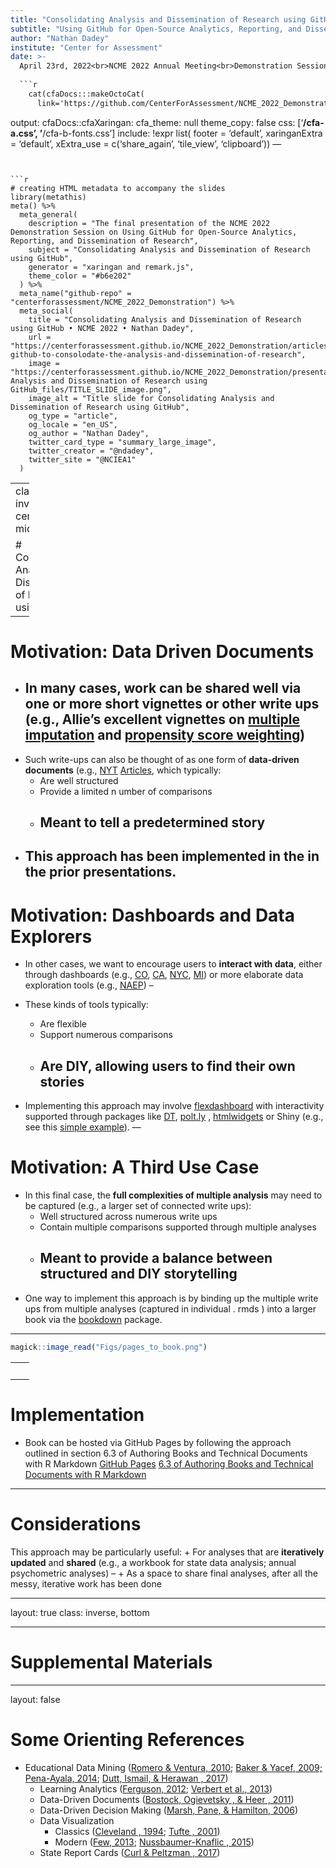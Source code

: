 ```yaml
---
title: "Consolidating Analysis and Dissemination of Research using GitHub"
subtitle: "Using GitHub for Open-Source Analytics, Reporting, and Dissemination of Research"
author: "Nathan Dadey"
institute: "Center for Assessment"
date: >- 
  April 23rd, 2022<br>NCME 2022 Annual Meeting<br>Demonstration Session
  
  ```r
    cat(cfaDocs:::makeOctoCat(
      link='https://github.com/CenterForAssessment/NCME_2022_Demonstration/blob/main/Consolidating_Analysis_and_Dissemination_of_Research_Using_GitHub.Rmd'))
  ```
output:
  cfaDocs::cfaXaringan:
    cfa_theme: null
    theme_copy: false
    css: ['**/cfa-a.css', '**/cfa-b-fonts.css']
    include: !expr list(
      footer = 'default',
      xaringanExtra = 'default',
      xExtra_use = c('share_again', 'tile_view', 'clipboard'))
---
```


```r
# creating HTML metadata to accompany the slides
library(metathis)
meta() %>%
  meta_general(
    description = "The final presentation of the NCME 2022 Demonstration Session on Using GitHub for Open-Source Analytics, Reporting, and Dissemination of Research",
    subject = "Consolidating Analysis and Dissemination of Research using GitHub",
    generator = "xaringan and remark.js",
    theme_color = "#b6e202"
  ) %>% 
  meta_name("github-repo" = "centerforassessment/NCME_2022_Demonstration") %>% 
  meta_social(
    title = "Consolidating Analysis and Dissemination of Research using GitHub • NCME 2022 • Nathan Dadey",
    url = "https://centerforassessment.github.io/NCME_2022_Demonstration/articles/presentations/Demonstration_Session_Presentations.html#using-github-to-consolodate-the-analysis-and-dissemination-of-research",
    image = "https://centerforassessment.github.io/NCME_2022_Demonstration/presentations/Consolidating Analysis and Dissemination of Research using GitHub_files/TITLE_SLIDE_image.png",
    image_alt = "Title slide for Consolidating Analysis and Dissemination of Research using GitHub",
    og_type = "article",
    og_locale = "en_US",
    og_author = "Nathan Dadey",
    twitter_card_type = "summary_large_image",
    twitter_creator = "@ndadey",
    twitter_site = "@NCIEA1"
  )
```

---
class: inverse, center, middle

# Consolidating Analysis and Dissemination of Research using GitHub

---

#  Motivation: Data Driven Documents 

+ In many cases, work can be shared well via one or more **short vignettes or other write ups** (e.g., Allie's excellent vignettes on [multiple imputation](https://centerforassessment.github.io/Internship_2021/articles/PSW_Vignette_Landing_Page.html) and [propensity score weighting](https://centerforassessment.github.io/Internship_2021/articles/MI_Vignette_Landing_Page.html))
--

+ Such write-ups can also be thought of as one form of **data-driven documents** (e.g., [NYT](https:/www.nytimes.com/interactive/2017/12/05/upshot/a-better-way-to-compare-public-schools.html) 
[Articles](https:/www.nytimes.com/interactive/2017/12/05/upshot/a-better-way-to-compare-public-schools.html), which typically:
  + Are well structured
  + Provide a limited n umber of comparisons
  + Meant to tell a predetermined story
--

+ This approach has been implemented in the in the prior presentations.
---

#  Motivation: Dashboards and Data Explorers 

+ In other cases, we want to encourage users to **interact with data**, either through dashboards (e.g., 
[CO](https://edx.cde.state.co.us/SchoolView/DataCenter/reports.jspx),
[CA](https://www.cde.ca.gov/ta/ac/cm/), 
[NYC](https://tools.nycenet.edu/), 
[MI](https://www.mischooldata.org/DistrictSchoolProfiles2/ReportCard/EducationDashboard4.aspx)) or more elaborate data exploration tools (e.g., [NAEP](https://www.nationsreportcard.gov/ndecore/landing))
--

+ These kinds of tools typically:
  + Are flexible
  + Support numerous comparisons
  + Are DIY, allowing users to find their own stories
--
  
+ Implementing this approach may involve [flexdashboard](https://rmarkdown.rstudio.com/flexdashboard/) with interactivity supported through packages like 
[DT](https://rstudio.github.io/DT/), 
[polt.ly](https://plot.ly/r/) ,
[htmlwidgets](https://www.htmlwidgets.org/) or 
Shiny (e.g., see this [simple example](https://www.lexjansen.com/pharmasug-cn/2019/DV/Pharmasug-China-2019-DV19.pdf)).
---

#  Motivation: A Third Use Case 

+ In this final case, the **full complexities of multiple analysis** may need to be captured (e.g., a larger set of connected write ups):
	+ Well structured across numerous write ups
	+ Contain multiple comparisons supported through multiple analyses
	+ Meant to provide a balance between structured and DIY storytelling  
--

+ One way to implement this approach is by binding up the multiple write ups from multiple analyses (captured in individual . rmds ) into a larger book via the [bookdown](https://bookdown.org/yihui/rmarkdown/books.html) package.

---

```r
magick::image_read("Figs/pages_to_book.png")
```

---
<br>
```r
magick::image_read("Figs/example_workbook.png")
```

---

#  Implementation  

+ Book can be hosted via GitHub Pages by following the approach outlined in section 6.3 of Authoring Books and Technical Documents with R Markdown
[GitHub Pages](https://bookdown.org/yihui/bookdown/github.html)
[ 6.3 of Authoring Books and Technical Documents with R Markdown](https://pages.github.com/)

---

#  Considerations 

This approach may be particularly useful:
+ For analyses that are **iteratively updated** and **shared** (e.g., a workbook for state data analysis; annual psychometric analyses)
--
+ As a space to share final analyses, after all the messy, iterative work has been done

---

layout: true
class: inverse, bottom

---

#  Supplemental Materials 

---

layout: false

#  Some Orienting References 

+ Educational Data Mining ([Romero & Ventura, 2010](https://ieeexplore.ieee.org/document/5524021); [Baker & Yacef, 2009; Pena-Ayala, 2014](https://jedm.educationaldatamining.org/index.php/JEDM/article/view/8); [Dutt, Ismail, & Herawan , 2017](https://ieeexplore.ieee.org/abstract/document/7820050))
	+ Learning Analytics ([Ferguson, 2012](http://oro.open.ac.uk/36374/1/IJTEL40501_Ferguson%20Jan%202013.pdf); [Verbert et al., 2013](https://journals.sagepub.com/doi/abs/10.1177/0002764213479363))
	+ Data-Driven Documents ([Bostock, Ogievetsky , & Heer , 2011](https://ieeexplore.ieee.org/abstract/document/6064996))
	+ Data-Driven Decision Making ([Marsh, Pane, & Hamilton, 2006](https://www.rand.org/pubs/occasional_papers/OP170.html))
	+ Data Visualization
		+ Classics ([Cleveland , 1994](https://www.amazon.com/Elements-Graphing-Data-William-Cleveland/dp/0963488414); [Tufte , 2001](https://www.edwardtufte.com/tufte/books_vdqi))
		+ Modern ([Few, 2013](http://www.stephen-few.com/idd.php); [Nussbaumer-Knaflic , 2015](http://www.storytellingwithdata.com/book))
	+ State Report Cards ([Curl & Peltzman , 2017](http://www.ccsso.org/sites/default/files/2017-11/CCSSO%20Reporting%20Best%20Practice%20Resource.pdf))
